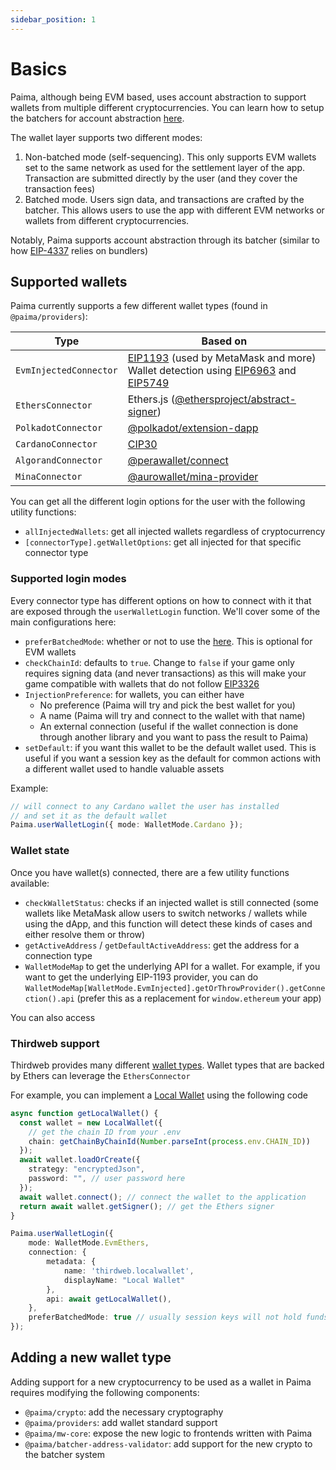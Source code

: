 ```yaml
---
sidebar_position: 1
---
```


# Basics

Paima, although being EVM based, uses account abstraction to support wallets from multiple different cryptocurrencies. You can learn how to setup the batchers for account abstraction [here](../../1-setup/20-paima-bacher.md).

The wallet layer supports two different modes:

1. Non-batched mode (self-sequencing). This only supports EVM wallets set to the same network as used for the settlement layer of the app. Transaction are submitted directly by the user (and they cover the transaction fees)
2. Batched mode. Users sign data, and transactions are crafted by the batcher. This allows users to use the app with different EVM networks or wallets from different cryptocurrencies.

Notably, Paima supports account abstraction through its batcher (similar to how [EIP-4337](https://eips.ethereum.org/EIPS/eip-4337) relies on bundlers)

## Supported wallets

Paima currently supports a few different wallet types (found in `@paima/providers`):

| Type                   | Based on                                                                                                                                                                                                              |
| ---------------------- | --------------------------------------------------------------------------------------------------------------------------------------------------------------------------------------------------------------------- |
| `EvmInjectedConnector` | [EIP1193](https://eips.ethereum.org/EIPS/eip-1193) (used by MetaMask and more)<br /> Wallet detection using [EIP6963](https://eips.ethereum.org/EIPS/eip-6963) and [EIP5749](https://eips.ethereum.org/EIPS/eip-5749) |
| `EthersConnector`      | Ethers.js ([@ethersproject/abstract-signer](https://www.npmjs.com/package/@ethersproject/abstract-signer))                                                                                                            |
| `PolkadotConnector`    | [@polkadot/extension-dapp](https://www.npmjs.com/package/@polkadot/extension-dapp)                                                                                                                                    |
| `CardanoConnector`     | [CIP30](https://cips.cardano.org/cips/cip30)                                                                                                                                                                          |
| `AlgorandConnector`    | [@perawallet/connect](https://www.npmjs.com/package/@perawallet/connect)                                                                                                                                              |
| `MinaConnector`        | [@aurowallet/mina-provider](https://www.npmjs.com/package/@aurowallet/mina-provider)

You can get all the different login options for the user with the following utility functions:

- `allInjectedWallets`: get all injected wallets regardless of cryptocurrency
- `[connectorType].getWalletOptions`: get all injected for that specific connector type

### Supported login modes

Every connector type has different options on how to connect with it that are exposed through the `userWalletLogin` function. We'll cover some of the main configurations here:

- `preferBatchedMode`: whether or not to use the [here](../../1-setup/20-paima-bacher.md). This is optional for EVM wallets
- `checkChainId`: defaults to `true`. Change to `false` if your game only requires signing data (and never transactions) as this will make your game compatible with wallets that do not follow [EIP3326](https://eips.ethereum.org/EIPS/eip-3326)
- `InjectionPreference`: for wallets, you can either have
    - No preference (Paima will try and pick the best wallet for you)
    - A name (Paima will try and connect to the wallet with that name)
    - An external connection (useful if the wallet connection is done through another library and you want to pass the result to Paima)
- `setDefault`: if you want this wallet to be the default wallet used. This is useful if you want a session key as the default for common actions with a different wallet used to handle valuable assets

Example:
```typescript
// will connect to any Cardano wallet the user has installed
// and set it as the default wallet
Paima.userWalletLogin({ mode: WalletMode.Cardano });
```

### Wallet state

Once you have wallet(s) connected, there are a few utility functions available:

- `checkWalletStatus`: checks if an injected wallet is still connected (some wallets like MetaMask allow users to switch networks / wallets while using the dApp, and this function will detect these kinds of cases and either resolve them or throw)
- `getActiveAddress` / `getDefaultActiveAddress`: get the address for a connection type
- `WalletModeMap` to get the underlying API for a wallet. For example, if you want to get the underlying EIP-1193 provider, you can do `WalletModeMap[WalletMode.EvmInjected].getOrThrowProvider().getConnection().api` (prefer this as a replacement for `window.ethereum` your app)

You can also access 
### Thirdweb support

Thirdweb provides many different [wallet types](https://portal.thirdweb.com/wallet/). Wallet types that are backed by Ethers can leverage the `EthersConnector`

For example, you can implement a [Local Wallet](https://portal.thirdweb.com/wallet/local-wallet) using the following code

```typescript
async function getLocalWallet() {
  const wallet = new LocalWallet({
    // get the chain ID from your .env
    chain: getChainByChainId(Number.parseInt(process.env.CHAIN_ID))
  });
  await wallet.loadOrCreate({
    strategy: "encryptedJson",
    password: "", // user password here
  });
  await wallet.connect(); // connect the wallet to the application
  return await wallet.getSigner(); // get the Ethers signer
}

Paima.userWalletLogin({
    mode: WalletMode.EvmEthers,
    connection: {
        metadata: {
            name: 'thirdweb.localwallet',
            displayName: "Local Wallet"
        },
        api: await getLocalWallet(),
    },
    preferBatchedMode: true // usually session keys will not hold funds
});
```

## Adding a new wallet type

Adding support for a new cryptocurrency to be used as a wallet in Paima requires modifying the following components:

- `@paima/crypto`: add the necessary cryptography
- `@paima/providers`: add wallet standard support
- `@paima/mw-core`: expose the new logic to frontends written with Paima
- `@paima/batcher-address-validator`: add support for the new crypto to the batcher system
